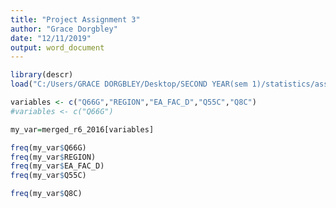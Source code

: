 ```yaml
---
title: "Project Assignment 3"
author: "Grace Dorgbley"
date: "12/11/2019"
output: word_document
---
```


```r
library(descr)
load("C:/Users/GRACE DORGBLEY/Desktop/SECOND YEAR(sem 1)/statistics/assignments/projectAssignment/merged_r6_2016.RData")


```

```r
variables <- c("Q66G","REGION","EA_FAC_D","Q55C","Q8C")
#variables <- c("Q66G")

my_var=merged_r6_2016[variables]

freq(my_var$Q66G)
freq(my_var$REGION)
freq(my_var$EA_FAC_D)
freq(my_var$Q55C)

freq(my_var$Q8C)
```

